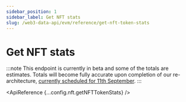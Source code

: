 ```yaml
---
sidebar_position: 1
sidebar_label: Get NFT stats
slug: /web3-data-api/evm/reference/get-nft-token-stats
---
```



# Get NFT stats

:::note
This endpoint is currently in beta and some of the totals are estimates. Totals will become fully accurate upon completion of our re-architecture, [currently scheduled for 11th September](https://docs.moralis.io/changelog/essential-api-changes).
:::

<ApiReference {...config.nft.getNFTTokenStats} />
